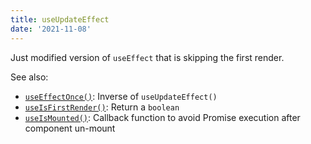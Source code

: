 ```yaml
---
title: useUpdateEffect
date: '2021-11-08'
---
```


Just modified version of `useEffect` that is skipping the first render.

See also:

- [`useEffectOnce()`](/react-hook/use-effect-once): Inverse of `useUpdateEffect()`
- [`useIsFirstRender()`](/react-hook/use-is-first-render): Return a `boolean`
- [`useIsMounted()`](/react-hook/use-is-mounted): Callback function to avoid Promise execution after component un-mount
